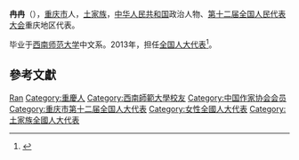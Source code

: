 '''冉冉'''（{{bd|1964年||}}），[[重庆市|重庆市]]人，[[土家族|土家族]]，[[中华人民共和国|中华人民共和国]]政治人物、[[第十二届全国人民代表大会|第十二届全国人民代表大会]]重庆地区代表。

毕业于[[西南师范大学|西南师范大学]]中文系。2013年，担任[[全国人大代表|全国人大代表]]<ref>{{cite news|title=全国人大代表信息-冉冉|url=http://210.82.31.1:8084/delegate/viewDelegate.action?dbid=122044|accessdate=2013-04-05|newspaper=全国人大网|archive-url=https://web.archive.org/web/20170103202230/http://www.npc.gov.cn/delegate/viewDelegate.action?dbid=122044|archive-date=2017-01-03|dead-url=yes}}</ref>。

== 參考文獻 ==
{{reflist}}

{{中华人民共和国政治人物小作品}}
{{中国作家协会第九届全国委员会}}

{{Authority control}}
{{DEFAULTSORT:Ran冉}}
[[Category:冉姓|Ran]]
[[Category:重慶人|Category:重慶人]]
[[Category:西南師範大學校友|Category:西南師範大學校友]]
[[Category:中国作家协会会员|Category:中国作家协会会员]]
[[Category:重庆市第十二届全国人大代表|Category:重庆市第十二届全国人大代表]]
[[Category:女性全國人大代表|Category:女性全國人大代表]]
[[Category:土家族全國人大代表|Category:土家族全國人大代表]]